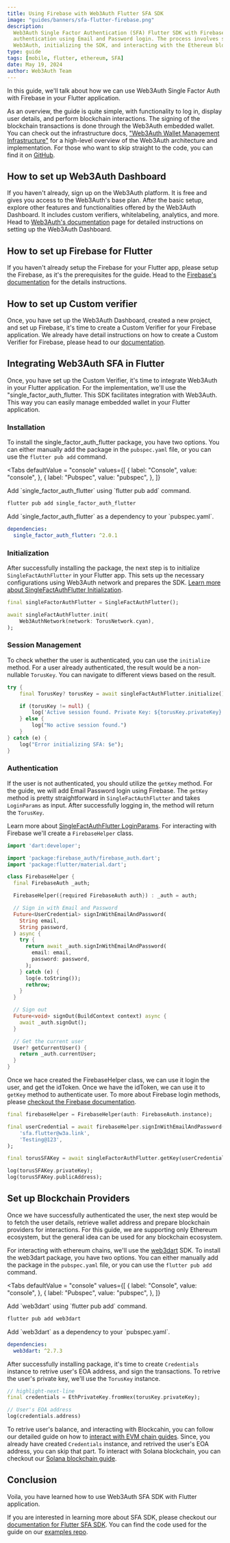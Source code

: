 ```yaml
---
title: Using Firebase with Web3Auth Flutter SFA SDK
image: "guides/banners/sfa-flutter-firebase.png"
description:
  Web3Auth Single Factor Authentication (SFA) Flutter SDK with Firebase enables secure blockchain
  authentication using Email and Password login. The process involves setting up Firebase and
  Web3Auth, initializing the SDK, and interacting with the Ethereum blockchain.
type: guide
tags: [mobile, flutter, ethereum, SFA]
date: May 19, 2024
author: Web3Auth Team
---
```



<SEO
  title="Using Firebase with Web3Auth Flutter SFA SDK"
  description="Learn how to use Web3Auth Single Factor Auth with Firebase in your Flutter Application."
  image="https://web3auth.io/docs/guides/banners/sfa-flutter-firebase.png"
  slug="/guides/sfa-flutter-firebase"
/>

In this guide, we'll talk about how we can use Web3Auth Single Factor Auth with Firebase in your
Flutter application.

As an overview, the guide is quite simple, with functionality to log in, display user details, and
perform blockchain interactions. The signing of the blockchain transactions is done through the
Web3Auth embedded wallet. You can check out the infrastructure docs,
["Web3Auth Wallet Management Infrastructure"](/docs/infrastructure/infrastructure) for a high-level
overview of the Web3Auth architecture and implementation. For those who want to skip straight to the
code, you can find it on
[GitHub](https://github.com/Web3Auth/web3auth-core-kit-examples/tree/main/single-factor-auth-flutter/sfa-flutter-quick-start).

## How to set up Web3Auth Dashboard

If you haven't already, sign up on the Web3Auth platform. It is free and gives you access to the
Web3Auth's base plan. After the basic setup, explore other features and functionalities offered by
the Web3Auth Dashboard. It includes custom verifiers, whitelabeling, analytics, and more. Head to
[Web3Auth's documentation](/docs/dashboard-setup) page for detailed instructions on setting up the
Web3Auth Dashboard.

## How to set up Firebase for Flutter

If you haven't already setup the Firebase for your Flutter app, please setup the Firebase, as it's
the prerequisites for the guide. Head to the
[Firebase's documentation](https://firebase.google.com/docs/flutter/setup) for the details
instructions.

## How to set up Custom verifier

Once, you have set up the Web3Auth Dashboard, created a new project, and set up Firebase, it's time
to create a Custom Verifier for your Firebase application. We already have detail instructions on
how to create a Custom Verifier for Firebase, please head to our
[documentation](https://web3auth.io/docs/auth-provider-setup/authentication-service-providers#firebase).

## Integrating Web3Auth SFA in Flutter

Once, you have set up the Custom Verifier, it's time to integrate Web3Auth in your Flutter
application. For the implementation, we'll use the "single_factor_auth_flutter. This SDK facilitates
integration with Web3Auth. This way you can easily manage embedded wallet in your Flutter
application.

### Installation

To install the single_factor_auth_flutter package, you have two options. You can either manually add
the package in the `pubspec.yaml` file, or you can use the `flutter pub add` command.

<Tabs defaultValue = "console"
  values={[
    { label: "Console", value: "console", },
    { label: "Pubspec", value: "pubspec", },
  ]}
>

<TabItem value="console">
Add `single_factor_auth_flutter` using `flutter pub add` command.

```sh
flutter pub add single_factor_auth_flutter
```

</TabItem>

<TabItem value="pubspec">
Add `single_factor_auth_flutter` as a dependency to your `pubspec.yaml`.

```yaml
dependencies:
  single_factor_auth_flutter: ^2.0.1
```

</TabItem>
</Tabs>

### Initialization

After successfully installing the package, the next step is to initialize `SingleFactAuthFlutter` in
your Flutter app. This sets up the necessary configurations using Web3Auth network and prepares the
SDK.
[Learn more about SingleFactAuthFlutter Initialization](/docs/sdk/core-kit/sfa-flutter/initialize).

```dart
final singleFactorAuthFlutter = SingleFactAuthFlutter();

await singleFactAuthFlutter.init(
    Web3AuthNetwork(network: TorusNetwork.cyan),
);
```

### Session Management

To check whether the user is authenticated, you can use the `initialize` method. For a user already
authenticated, the result would be a non-nullable `TorusKey`. You can navigate to different views
based on the result.

```dart
try {
    final TorusKey? torusKey = await singleFactAuthFlutter.initialize();

    if (torusKey != null) {
        log('Active session found. Private Key: ${torusKey.privateKey}');
    } else {
        log("No active session found.")
    }
} catch (e) {
    log("Error initializing SFA: $e");
}
```

### Authentication

If the user is not authenticated, you should utilize the `getKey` method. For the guide, we will add
Email Password login using Firebase. The `getKey` method is pretty straightforward in
`SingleFactAuthFlutter` and takes `LoginParams` as input. After successfully logging in, the method
will return the `TorusKey`.

Learn more about
[SingleFactAuthFlutter LoginParams](/docs/sdk/core-kit/sfa-flutter/usage#loginparams). For
interacting with Firebase we'll create a `FirebaseHelper` class.

```dart
import 'dart:developer';

import 'package:firebase_auth/firebase_auth.dart';
import 'package:flutter/material.dart';

class FirebaseHelper {
  final FirebaseAuth _auth;

  FirebaseHelper({required FirebaseAuth auth}) : _auth = auth;

  // Sign in with Email and Password
  Future<UserCredential> signInWithEmailAndPassword(
    String email,
    String password,
  ) async {
    try {
      return await _auth.signInWithEmailAndPassword(
        email: email,
        password: password,
      );
    } catch (e) {
      log(e.toString());
      rethrow;
    }
  }

  // Sign out
  Future<void> signOut(BuildContext context) async {
    await _auth.signOut();
  }

  // Get the current user
  User? getCurrentUser() {
    return _auth.currentUser;
  }
}
```

Once we hace created the FirebaseHelper class, we can use it login the user, and get the idToken.
Once we have the idToken, we can use it to `getKey` method to authenticate user. To more about
Firebase login methods, please
[checkout the Firebase documentation](https://firebase.google.com/docs/auth/flutter/start).

```dart
final firebaseHelper = FirebaseHelper(auth: FirebaseAuth.instance);

final userCredential = await firebaseHelper.signInWithEmailAndPassword(
    'sfa.flutter@w3a.link',
    'Testing@123',
);

final torusSFAKey = await singleFactorAuthFlutter.getKey(userCredential.user);

log(torusSFAKey.privateKey);
log(torusSFAKey.publicAddress);
```

## Set up Blockchain Providers

Once we have successfully authenticated the user, the next step would be to fetch the user details,
retrieve wallet address and prepare blockchain providers for interactions. For this guide, we are
supporting only Ethereum ecosystem, but the general idea can be used for any blockchain ecosystem.

For interacting with ethereum chains, we'll use the [web3dart](https://pub.dev/packages/web3dart)
SDK. To install the web3dart package, you have two options. You can either manually add the package
in the `pubspec.yaml` file, or you can use the `flutter pub add` command.

<Tabs defaultValue = "console"
  values={[
    { label: "Console", value: "console", },
    { label: "Pubspec", value: "pubspec", },
  ]}
>

<TabItem value="console">
Add `web3dart` using `flutter pub add` command.

```sh
flutter pub add web3dart
```

</TabItem>

<TabItem value="pubspec">
Add `web3dart` as a dependency to your `pubspec.yaml`.

```yaml
dependencies:
  web3dart: ^2.7.3
```

</TabItem>
</Tabs>

After successfully installing package, it's time to create `Credentials` instance to retrive user's
EOA address, and sign the transactions. To retrive the user's private key, we'll use the `TorusKey`
instance.

```dart
// highlight-next-line
final credentials = EthPrivateKey.fromHex(torusKey.privateKey);

// User's EOA address
log(credentials.address)
```

To retrive user's balance, and interacting with Blockcahin, you can follow our detailed guide on how
to [interact with EVM chain guides](/docs/connect-blockchain/evm/ethereum/flutter#get-balance).
Since, you already have created `Credentials` instance, and retrived the user's EOA address, you can
skip that part. To interact with Solana blockchain, you can checkout our
[Solana blockchain guide](/docs/connect-blockchain/solana/flutter).

## Conclusion

Voila, you have learned how to use Web3Auth SFA SDK with Flutter application.

If you are interested in learning more about SFA SDK, please checkout our
[documentation for Flutter SFA SDK](/docs/sdk/core-kit/sfa-flutter/). You can find the code used for
the guide on our
[examples repo](https://github.com/Web3Auth/web3auth-core-kit-examples/tree/main/single-factor-auth-flutter/sfa-flutter-quick-start).
